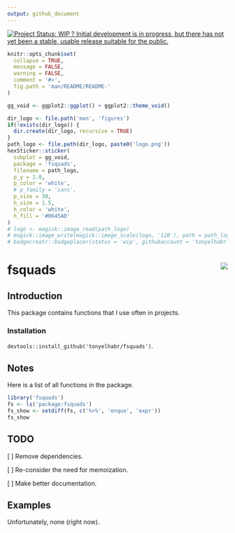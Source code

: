 ```yaml
---
output: github_document
---
```


[![Project Status: WIP ? Initial development is in progress, but there has not yet been a stable, usable release suitable for the public.](https://www.repostatus.org/badges/latest/wip.svg)](https://www.repostatus.org/#wip)


```r
knitr::opts_chunk$set(
  collapse = TRUE,
  message = FALSE,
  warning = FALSE,
  comment = '#>',
  fig.path = 'man/README/README-'
)
```

```r
gg_void <- ggplot2::ggplot() + ggplot2::theme_void()

dir_logo <- file.path('man', 'figures')
if(!exists(dir_logo)) {
  dir.create(dir_logo, recursive = TRUE)
}
path_logo <- file.path(dir_logo, paste0('logo.png'))
hexSticker::sticker(
  subplot = gg_void,
  package = 'fsquads',
  filename = path_logo,
  p_y = 1.0,
  p_color = 'white',
  # p_family = 'sans',
  p_size = 30,
  h_size = 1.5,
  h_color = 'white',
  h_fill = '#0645AD'
)
# logo <- magick::image_read(path_logo)
# magick::image_write(magick::image_scale(logo, '120'), path = path_logo)
# badgecreatr::badgeplacer(status = 'wip', githubaccount = 'tonyelhabr', githubrepo = 'fsquads')
```

# fsquads <img src='man/figures/logo.png' align='right'/>

##  Introduction

This package contains functions that I use often in projects.

### Installation

`devtools::install_github('tonyelhabr/fsquads')`.

## Notes

Here is a list of all functions in the package.

```r
library('fsquads')
fs <- ls('package:fsquads')
fs_show <- setdiff(fs, c('%>%', 'enquo', 'expr'))
fs_show
```

## TODO

[ ] Remove dependencies.

[ ] Re-consider the need for memoization.

[ ] Make better documentation.


## Examples

Unfortunately, none (right now).
